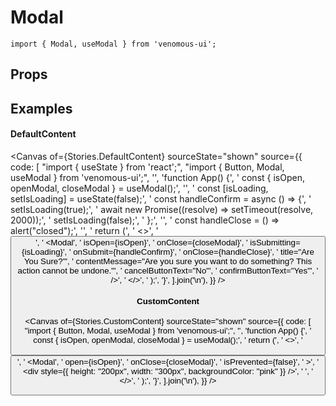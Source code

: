 
<Meta of={Stories} />

# Modal

```tsx
import { Modal, useModal } from 'venomous-ui';
```

## Props

<Controls />

## Examples

#### DefaultContent

<Canvas
  of={Stories.DefaultContent}
  sourceState="shown"
  source={{
    code: [
      "import { useState } from 'react';",
      "import { Button, Modal, useModal } from 'venomous-ui';",
      '',
      'function App() {',
      '  const { isOpen, openModal, closeModal } = useModal();',
      '',
      '  const [isLoading, setIsLoading] = useState(false);',
      '  const handleConfirm = async () => {',
      '    setIsLoading(true);',
      '    await new Promise((resolve) => setTimeout(resolve, 2000));',
      '    setIsLoading(false);',
      '  };',
      '',
      '  const handleClose = () => alert("closed");',
      '',
      '  return (',
      '    <>',
      '      <Button text="Open Modal" onClick={openModal} />',
      '      <Modal',
      '        isOpen={isOpen}',
      '        onClose={closeModal}',
      '        isSubmitting={isLoading}',
      '        onSubmit={handleConfirm}',
      '        onClose={handleClose}',
      '        title="Are You Sure?"',
      '        contentMessage="Are you sure you want to do something? This action cannot be undone."',
      '        cancelButtonText="No"',
      '        confirmButtonText="Yes"',
      '      />',
      '    </>',
      '  );',
      '}',
    ].join('\n'),
  }}
/>

#### CustomContent

<Canvas
  of={Stories.CustomContent}
  sourceState="shown"
  source={{
    code: [
      "import { Button, Modal, useModal } from 'venomous-ui';",
      '',
      'function App() {',
      '  const { isOpen, openModal, closeModal } = useModal();',
      '  return (',
      '    <>',
      '      <Button text="Open Modal" onClick={openModal} />',
      '      <Modal',
      '        open={isOpen}',
      '        onClose={closeModal}',
      '        isPrevented={false}',
      '      >',
      '        <div style={{ height: "200px", width: "300px", backgroundColor: "pink" }} />',
      '      </Modal>',
      '    </>',
      '  );',
      '}',
    ].join('\n'),
  }}
/>
